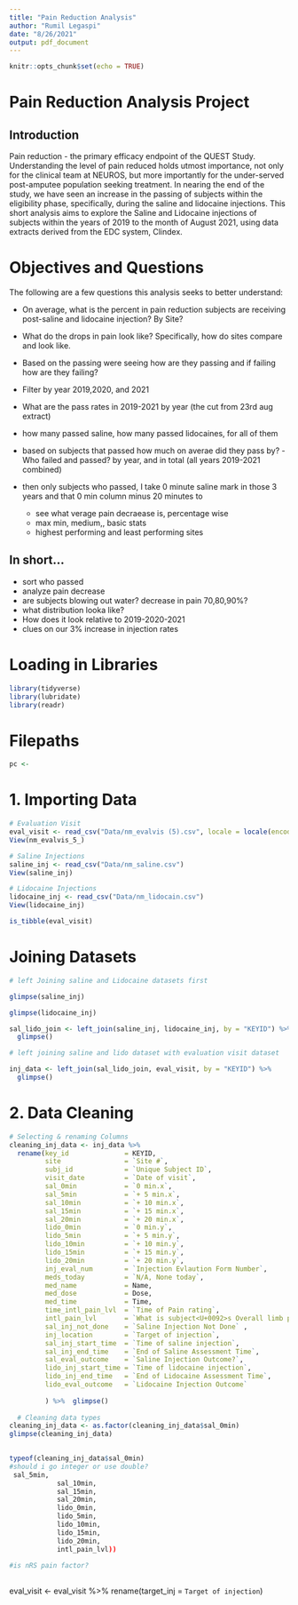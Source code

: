 ```yaml
---
title: "Pain Reduction Analysis"
author: "Rumil Legaspi"
date: "8/26/2021"
output: pdf_document
---
```


```r
knitr::opts_chunk$set(echo = TRUE)

```




# Pain Reduction Analysis Project

## Introduction
  
Pain reduction - the primary efficacy endpoint of the QUEST Study. Understanding the level of pain reduced holds utmost importance, not only for the clinical team at NEUROS, but more importantly for the under-served post-amputee population seeking treatment. In nearing the end of the study, we have seen an increase in the passing of subjects within the eligibility phase, specifically, during the saline and lidocaine injections. This short analysis aims to explore the Saline and Lidocaine injections of subjects within the years of 2019 to the month of August 2021, using data extracts derived from the EDC system, Clindex.

# Objectives and Questions
The following are a few questions this analysis seeks to better understand:

- On average, what is the percent in pain reduction subjects are receiving post-saline and lidocaine injection? By Site?

- What do the drops in pain look like? Specifically, how do sites compare and look like.

- Based on the passing were seeing how are they passing and if failing how are they failing?

- Filter by year 2019,2020, and 2021


- What are the pass rates in 2019-2021 by year (the cut from 23rd aug extract)

- how many passed saline, how many passed lidocaines, for all of them
- based on subjects that passed how much on averae did they pass by?
-Who failed and passed? by year, and in total (all years 2019-2021 combined)

- then only subjects who passed, I take 0 minute saline mark in those 3 years and that 0 min    column minus 20 minutes to
    - see what verage pain decraease is, percentage wise
    - max min, medium,, basic stats
    - highest performing and least performing sites



## In short...
- sort who passed
- analyze pain decrease
- are subjects blowing out water? decrease in pain 70,80,90%?
- what distribution looka like?
- How does it look relative to 2019-2020-2021
- clues on our 3% increase in injection rates

#  Loading in Libraries
```r
library(tidyverse)
library(lubridate)
library(readr)
```

# Filepaths
```r
pc <-
```


# 1. Importing Data
```r
# Evaluation Visit
eval_visit <- read_csv("Data/nm_evalvis (5).csv", locale = locale(encoding = "Latin1"))
View(nm_evalvis_5_)

# Saline Injections
saline_inj <- read_csv("Data/nm_saline.csv")
View(saline_inj)

# Lidocaine Injections
lidocaine_inj <- read_csv("Data/nm_lidocain.csv")
View(lidocaine_inj)
```

```r
is_tibble(eval_visit)
```


# Joining Datasets
```r
# left Joining saline and Lidocaine datasets first

glimpse(saline_inj)

glimpse(lidocaine_inj)

sal_lido_join <- left_join(saline_inj, lidocaine_inj, by = "KEYID") %>% 
  glimpse()

# left joining saline and lido dataset with evaluation visit dataset

inj_data <- left_join(sal_lido_join, eval_visit, by = "KEYID") %>%  
  glimpse()

```



# 2. Data Cleaning
```r
# Selecting & renaming Columns
cleaning_inj_data <- inj_data %>% 
  rename(key_id              = KEYID,
         site                = `Site #`,
         subj_id             = `Unique Subject ID`,
         visit_date          = `Date of visit`,
         sal_0min            = `0 min.x`,
         sal_5min            = `+ 5 min.x`,
         sal_10min           = `+ 10 min.x`,
         sal_15min           = `+ 15 min.x`,
         sal_20min           = `+ 20 min.x`,
         lido_0min           = `0 min.y`,
         lido_5min           = `+ 5 min.y`,
         lido_10min          = `+ 10 min.y`,
         lido_15min          = `+ 15 min.y`,
         lido_20min          = `+ 20 min.y`,
         inj_eval_num        = `Injection Evlaution Form Number`,
         meds_today          = `N/A, None today`,
         med_name            = Name,
         med_dose            = Dose,
         med_time            = Time,
         time_intl_pain_lvl  = `Time of Pain rating`,
         intl_pain_lvl       = `What is subject<U+0092>s Overall limb pain right now?`,
         sal_inj_not_done    = `Saline Injection Not Done` ,
         inj_location        = `Target of injection`,
         sal_inj_start_time  = `Time of saline injection`,
         sal_inj_end_time    = `End of Saline Assessment Time`,
         sal_eval_outcome    = `Saline Injection Outcome?`,
         lido_inj_start_time = `Time of lidocaine injection`,
         lido_inj_end_time   = `End of Lidocaine Assessment Time`,
         lido_eval_outcome   = `Lidocaine Injection Outcome` 
         
         ) %>%  glimpse()
  
  # Cleaning data types
cleaning_inj_data <- as.factor(cleaning_inj_data$sal_0min)
glimpse(cleaning_inj_data)
 

typeof(cleaning_inj_data$sal_0min)
#should i go integer or use double?
 sal_5min,
            sal_10min,
            sal_15min,
            sal_20min,
            lido_0min,
            lido_5min,
            lido_10min,
            lido_15min,
            lido_20min,
            intl_pain_lvl))  
  
#is nRS pain factor?
  
```

eval_visit <- eval_visit %>% rename(target_inj = `Target of injection`)

